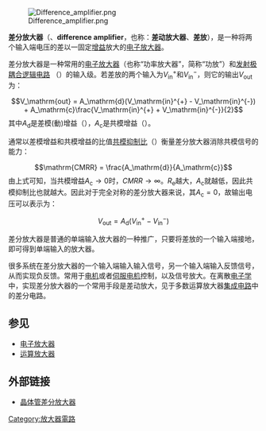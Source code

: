 {{Unreferenced|time=2016-02-02T18:04:51+00:00}}
{{noteTA
|G1=EL
|T=zh-hans:差分放大器; zh-hant:差動放大器;
|1=zh-hans:差分; zh-hant:差動;
|2=zh-hans:偏置; zh-hant:偏壓;
|3=zh-hans:发射极; zh-hant:射極;
|4=zh-hans:共模抑制比; zh-hant:共模拒斥比;
|5=zh-hans:集成电路; zh-hant:積體電路;
|6=zh-hans:反馈; zh-hant:迴授;
|7=zh-hans:信号; zh-hant:訊號;
}}
[[File:Difference_amplifier.png|frame]]

'''差分放大器'''（{{lang-en|'''differential amplifier'''}}、'''difference amplifier'''，也称：'''差动放大器'''、'''差放'''），是一种将两个输入端电压的差以一固定[[增益|增益]]放大的[[电子放大器|电子放大器]]。

差分放大器是一种常用的[[电子放大器|电子放大器]]（也称“功率放大器”，简称“功放”）和[[发射极耦合逻辑电路|发射极耦合逻辑电路]] （{{lang-en|'''E'''mitter '''C'''oupled '''L'''ogic, ECL}}）的输入级。若差放的两个输入为<math>V_\mathrm{in}^{+}</math>和<math>V_\mathrm{in}^{-}</math>，则它的输出<math>V_\mathrm{out}</math>为：
:<math>V_\mathrm{out} = A_\mathrm{d}(V_\mathrm{in}^{+} - V_\mathrm{in}^{-}) + A_\mathrm{c}\frac{V_\mathrm{in}^{+} + V_\mathrm{in}^{-}}{2}</math>
其中<math>A_\mathrm{d}</math>是差模(動)增益（{{lang|en|differential-mode gain}}），<math>A_\mathrm{c}</math>是共模增益（{{lang|en|common-mode gain}}）。

通常以差模增益和共模增益的比值[[共模抑制比|共模抑制比]]（{{lang|en|'''c'''ommon-'''m'''ode '''r'''ejection '''r'''atio, CMRR}}）衡量差分放大器消除共模信号的能力：
:<math>\mathrm{CMRR} = \frac{A_\mathrm{d}}{A_\mathrm{c}}</math>
由上式可知，当共模增益<math>A_\mathrm{c} \to 0</math>时，<math>CMRR \to \infty</math>。<math>R_\mathrm{e}</math>越大，<math>A_\mathrm{c}</math>就越低，因此共模抑制比也就越大。因此对于完全对称的差分放大器来说，其<math>A_\mathrm{c} = 0</math>，故输出电压可以表示为：
:<math>V_\mathrm{out} = A_\mathrm{d}(V_\mathrm{in}^{+} - V_\mathrm{in}^{-})</math>

差分放大器是普通的单端输入放大器的一种推广，只要将差放的一个输入端接地，即可得到单端输入的放大器。

很多系统在差分放大器的一个输入端输入输入信号，另一个输入端输入反馈信号，从而实现负反馈。常用于[[电机|电机]]或者[[伺服电机|伺服电机]]控制，以及信号放大。在离散[[电子学|电子学]]中，实现差分放大器的一个常用手段是差动放大，见于多数运算放大器[[集成电路|集成电路]]中的差分电路。

== 参见 ==
* [[电子放大器|电子放大器]]
* [[运算放大器|运算放大器]]

== 外部链接 ==
* [http://www.ecircuitcenter.com/Circuits/BJT_Diffamp1/BJT_Diffamp1.htm 晶体管差分放大器] {{Wayback|url=http://www.ecircuitcenter.com/Circuits/BJT_Diffamp1/BJT_Diffamp1.htm |date=20120716055302 }}
{{模拟电路}}
{{Authority control}}
[[Category:放大器電路|Category:放大器電路]]
